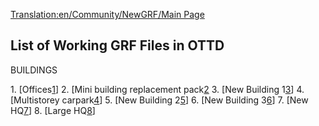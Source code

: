 [[Translation:en/Community/NewGRF/Main Page]]

== List of Working GRF Files in OTTD ==

BUILDINGS

1. [Offices[http://www.bornacorn.com/Offices.zip]]
2. [Mini building replacement pack[http://www.bornacorn.com/brp.zip]
3. [New Building 1[http://www.bornacorn.com/newoffice3.zip]]
4. [Multistorey carpark[http://www.bornacorn.com/mscp.rar]]
5. [New Building 2[http://www.bornacorn.com/office.zip]]
6. [New Building 3[http://www.bornacorn.com/newofficebuilding.zip]]
7. [New HQ[http://www.bornacorn.com/newhq.rar]]
8. [Large HQ[http://www.bornacorn.com/bighq.rar]]